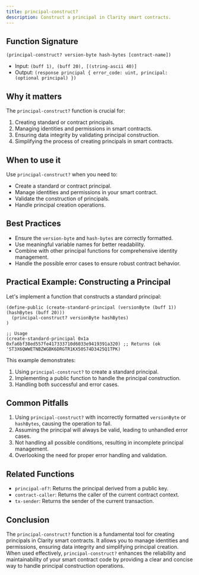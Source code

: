 ```yaml
---
title: principal-construct?
description: Construct a principal in Clarity smart contracts.
---
```


## Function Signature

```clarity
(principal-construct? version-byte hash-bytes [contract-name])
```

- Input: `(buff 1), (buff 20), [(string-ascii 40)]`
- Output: `(response principal { error_code: uint, principal: (optional principal) })`

## Why it matters

The `principal-construct?` function is crucial for:

1. Creating standard or contract principals.
2. Managing identities and permissions in smart contracts.
3. Ensuring data integrity by validating principal construction.
4. Simplifying the process of creating principals in smart contracts.

## When to use it

Use `principal-construct?` when you need to:

- Create a standard or contract principal.
- Manage identities and permissions in your smart contract.
- Validate the construction of principals.
- Handle principal creation operations.

## Best Practices

- Ensure the `version-byte` and `hash-bytes` are correctly formatted.
- Use meaningful variable names for better readability.
- Combine with other principal functions for comprehensive identity management.
- Handle the possible error cases to ensure robust contract behavior.

## Practical Example: Constructing a Principal

Let's implement a function that constructs a standard principal:

```clarity
(define-public (create-standard-principal (versionByte (buff 1)) (hashBytes (buff 20)))
  (principal-construct? versionByte hashBytes)
)

;; Usage
(create-standard-principal 0x1a 0xfa6bf38ed557fe417333710d6033e9419391a320) ;; Returns (ok 'ST3X6QWWETNBZWGBK6DRGTR1KX50S74D3425Q1TPK)
```

This example demonstrates:
1. Using `principal-construct?` to create a standard principal.
2. Implementing a public function to handle the principal construction.
3. Handling both successful and error cases.

## Common Pitfalls

1. Using `principal-construct?` with incorrectly formatted `versionByte` or `hashBytes`, causing the operation to fail.
2. Assuming the principal will always be valid, leading to unhandled error cases.
3. Not handling all possible conditions, resulting in incomplete principal management.
4. Overlooking the need for proper error handling and validation.

## Related Functions

- `principal-of?`: Returns the principal derived from a public key.
- `contract-caller`: Returns the caller of the current contract context.
- `tx-sender`: Returns the sender of the current transaction.

## Conclusion

The `principal-construct?` function is a fundamental tool for creating principals in Clarity smart contracts. It allows you to manage identities and permissions, ensuring data integrity and simplifying principal creation. When used effectively, `principal-construct?` enhances the reliability and maintainability of your smart contract code by providing a clear and concise way to handle principal construction operations.
